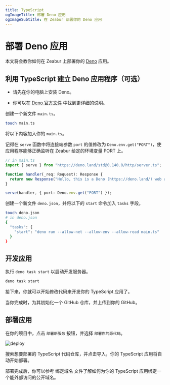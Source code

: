 ```yaml
---
title: TypeScript
ogImageTitle: 部署 Deno 应用
ogImageSubtitle: 在 Zeabur 部署你的 Deno 应用
---
```


# 部署 Deno 应用

本文将会教你如何在 Zeabur 上部署你的 [Deno](https://deno.land/) 应用。

## 利用 TypeScript 建立 Deno 应用程序（可选）

- 请先在你的电脑上安装 Deno。

- 你可以在 [Deno 官方文件](https://deno.land/manual/getting_started/installation) 中找到更详细的说明。

创建一个新文件 `main.ts`。

```bash
touch main.ts
```

将以下内容加入你的 `main.ts`。

记得在 `serve` 函数中将连接端参数 `port` 的值修改为 `Deno.env.get("PORT")`，使应用程序能够正确监听在 Zeabur 给定的环境变量 PORT 上。

```typescript
// in main.ts
import { serve } from "https://deno.land/std@0.140.0/http/server.ts";

function handler(_req: Request): Response {
  return new Response("Hello, this is a Deno (https://deno.land/) web app deployed on Zeabur (https://zeabur.com)");
}

serve(handler, { port: Deno.env.get("PORT") });
```

创建一个新文件 `deno.json`，并将以下的 `start` 命令加入 `tasks` 字段。

```bash
touch deno.json
# in deno.json
{
  "tasks": {
    "start": "deno run --allow-net --allow-env --allow-read main.ts"
  }
}
```

## 开发应用

执行 `deno task start` 以启动开发服务器。

```bash
deno task start
```

接下来，你就可以开始修改代码来开发你的 TypeScript 应用了。

当你完成时，为其初始化一个 GitHub 仓库，并上传到你的 GitHub。

## 部署应用

在你的项目中，点击 `部署新服务` 按钮，并选择 `部署你的源代码`。

![deploy](/framework/deploy.zh-CN.png)

搜索想要部署的 TypeScript 代码仓库，并点击导入，你的 TypeScript 应用将自动开始部署。

部署完成后，你可以参考 绑定域名 文件了解如何为你的 TypeScript 应用绑定一个能外部访问的公开域名。
